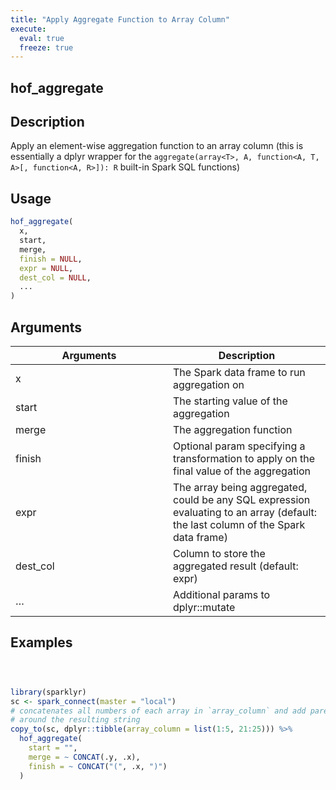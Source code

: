 ```yaml
---
title: "Apply Aggregate Function to Array Column"
execute:
  eval: true
  freeze: true
---
```


## hof_aggregate

## Description
Apply an element-wise aggregation function to an array column (this is essentially a dplyr wrapper for the `aggregate(array<T>, A, function<A, T, A>[, function<A, R>]): R` built-in Spark SQL functions)


## Usage
```r
hof_aggregate(
  x,
  start,
  merge,
  finish = NULL,
  expr = NULL,
  dest_col = NULL,
  ...
)
```

## Arguments
|Arguments|Description|
|---|---|
| x | The Spark data frame to run aggregation on |
| start | The starting value of the aggregation |
| merge | The aggregation function |
| finish | Optional param specifying a transformation to apply on the final value of the aggregation |
| expr | The array being aggregated, could be any SQL expression evaluating to an array (default: the last column of the Spark data frame) |
| dest_col | Column to store the aggregated result (default: expr) |
| ... | Additional params to dplyr::mutate |








## Examples
```r



library(sparklyr)
sc <- spark_connect(master = "local")
# concatenates all numbers of each array in `array_column` and add parentheses
# around the resulting string
copy_to(sc, dplyr::tibble(array_column = list(1:5, 21:25))) %>%
  hof_aggregate(
    start = "",
    merge = ~ CONCAT(.y, .x),
    finish = ~ CONCAT("(", .x, ")")
  )



```

